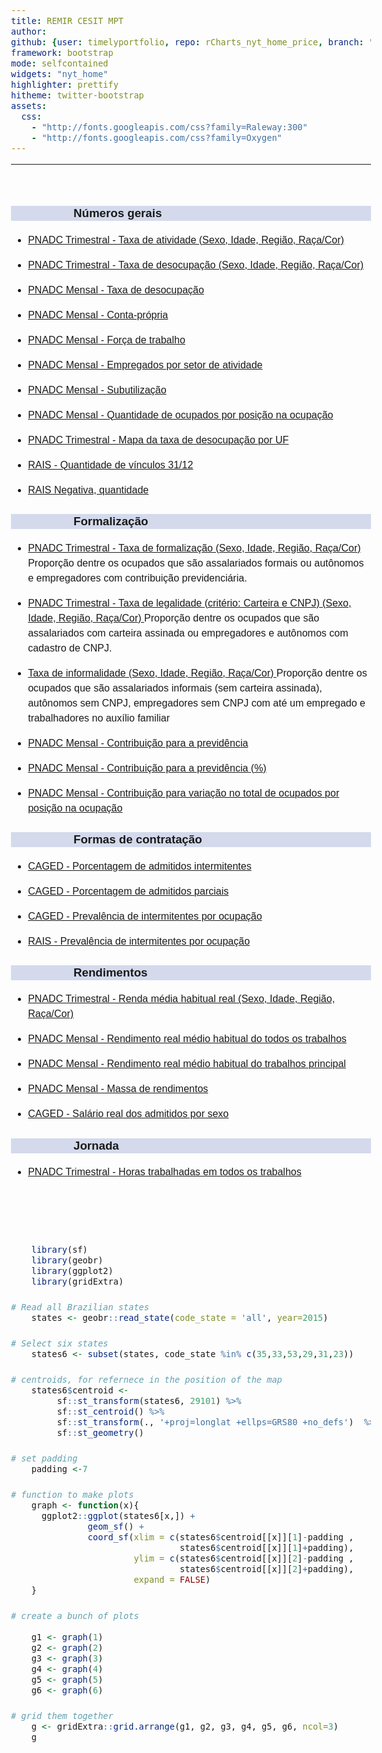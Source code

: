```yaml
---
title: REMIR CESIT MPT
author: 
github: {user: timelyportfolio, repo: rCharts_nyt_home_price, branch: "gh-pages"}
framework: bootstrap
mode: selfcontained
widgets: "nyt_home"
highlighter: prettify
hitheme: twitter-bootstrap
assets:
  css:
    - "http://fonts.googleapis.com/css?family=Raleway:300"
    - "http://fonts.googleapis.com/css?family=Oxygen"
---
```


<style>
body{
  font-family: 'Oxygen', sans-serif;
  font-size: 16px;
  line-height: 24px;
}

h1,h2,h3,h4 {
  font-family: 'Raleway', sans-serif;
}

.container { width: 1000px; }
h3 {
  background-color: #D4DAEC;
  text-indent: 100px; 
}
h4 {
  text-indent: 100px;
}

g-table-intro h4 {
  text-indent: 0px;
}
</style>




---
<br/>

### Números gerais
  
  * <a href="https://arthurwelle.github.io/REMIR/PNADCT_Tx_Atividade.html"> PNADC Trimestral - Taxa de atividade (Sexo, Idade, Região, Raça/Cor) </a> 
  
  * <a href="https://arthurwelle.github.io/REMIR/R.PNADCT_TxDesocup.html"> PNADC Trimestral - Taxa de desocupação (Sexo, Idade, Região, Raça/Cor) </a>
  
  * <a href="https://arthurwelle.github.io/REMIR/R.PNADCMensal_TaxadeDesocupacao.html"> PNADC Mensal - Taxa de desocupação </a>
  
  * <a href="https://arthurwelle.github.io/REMIR/R.PNADCMensal_Conta_Propria.html"> PNADC Mensal - Conta-própria </a>
  
  * <a href="https://arthurwelle.github.io/REMIR/R.PNADCMensal_CondicaodeAtividade.html"> PNADC Mensal - Força de trabalho </a>
  
  * <a href="https://arthurwelle.github.io/REMIR/R.PNADCMensal_Grupamento_Atividades.html"> PNADC Mensal - Empregados por setor de atividade </a>
  
  * <a href="https://arthurwelle.github.io/REMIR/R.PNADCMensal_Subutilizacao.html"> PNADC Mensal - Subutilização </a>
  
  * <a href="https://arthurwelle.github.io/REMIR/R.PNADCMensal_Posicao_Ocupacao1.html"> PNADC Mensal - Quantidade de ocupados por posição na ocupação </a>

  * <a href="https://arthurwelle.github.io/REMIR/R.PNADC_MapaDesempregoUF.html"> PNADC Trimestral - Mapa da taxa de desocupação por UF </a>
  
  * <a href="https://arthurwelle.github.io/REMIR/R.Rais_Qtd.html"> RAIS -  Quantidade de vínculos 31/12 </a>
  
  * <a href="https://arthurwelle.github.io/REMIR/R.Rais_Negativa.html"> RAIS Negativa, quantidade </a>  
  
  

### Formalização

  * <a href="https://arthurwelle.github.io/REMIR/R.PNADCT_Formalizacao1.html"> PNADC Trimestral - Taxa de formalização (Sexo, Idade, Região, Raça/Cor) </a> Proporção dentre os ocupados que são assalariados formais ou autônomos e empregadores com contribuição previdenciária.

  * <a href="https://arthurwelle.github.io/REMIR/R.PNADCT_TxLegalidade.html"> PNADC Trimestral - Taxa de legalidade (critério: Carteira e CNPJ) (Sexo, Idade, Região, Raça/Cor) </a> Proporção dentre os ocupados que são assalariados com carteira assinada ou empregadores e autônomos com cadastro de CNPJ.

  * <a href="https://arthurwelle.github.io/REMIR/R.PNADCT_InformalizacaoAdalberto.html"> Taxa de informalidade (Sexo, Idade, Região, Raça/Cor) </a> Proporção dentre os ocupados que são assalariados informais (sem carteira assinada), autônomos sem CNPJ, empregadores sem CNPJ com até um empregado e trabalhadores no auxílio familiar 

  * <a href="https://arthurwelle.github.io/REMIR/R.PNADCMensal_Contribuintes.html"> PNADC Mensal - Contribuição para a previdência </a>

  * <a href="https://arthurwelle.github.io/REMIR/R.PNADCMensal_Percentual_Contribuintes.html"> PNADC Mensal - Contribuição para a previdência (%) </a>
  
  * <a href="https://arthurwelle.github.io/REMIR/R.PNADCMensal_ContribuicaoVariacaoPosOcup.html"> PNADC Mensal - Contribuição para variação no total de ocupados por posição na ocupação </a>

 
  

### Formas de contratação

  * <a href="https://arthurwelle.github.io/REMIR/R.Caged_Adm_Intermitentes.html"> CAGED - Porcentagem de admitidos intermitentes </a> 
  
  * <a href="https://arthurwelle.github.io/REMIR/R.Caged_Adm_Parciais.html"> CAGED - Porcentagem de admitidos parciais </a> 

  * <a href="https://arthurwelle.github.io/REMIR/R.Caged_Adm_Intermitentes_Ocupacao.html"> CAGED - Prevalência de intermitentes por ocupação </a> 

  * <a href="https://arthurwelle.github.io/REMIR/R.RAIS_Intermitentes_CBO.html"> RAIS - Prevalência de intermitentes por ocupação </a> 






### Rendimentos

  * <a href="https://arthurwelle.github.io/REMIR/PNADCT_RendaMedia.html"> PNADC Trimestral - Renda média habitual real (Sexo, Idade, Região, Raça/Cor) </a> 
  
  * <a href="https://arthurwelle.github.io/REMIR/R.PNADCMensal_RendaMedia_TodosOsTrabalhos.html"> PNADC Mensal - Rendimento real médio habitual do todos os trabalhos </a>
  
  * <a href="https://arthurwelle.github.io/REMIR/R.PNADCMensal_RendaMedia_TrabalhoPrincipal.html"> PNADC Mensal - Rendimento real médio habitual do trabalhos principal </a>
    
  * <a href="https://arthurwelle.github.io/REMIR/R.PNADCMensal_Massa_Rendimento.html"> PNADC Mensal - Massa de rendimentos </a>
  
  * <a href="https://arthurwelle.github.io/REMIR/R.Caged_SalAdmDesl_Sexo.html"> CAGED - Salário real dos admitidos por sexo </a>
  
  
  
  
  
### Jornada
  
  * <a href="https://arthurwelle.github.io/REMIR/R.PNADC_HorasTrab.html"> PNADC Trimestral - Horas trabalhadas em todos os trabalhos </a> 
  
  
 
  

  
  <br/>
  <br/>
  <br/>
  
  
```r
    library(sf)
    library(geobr)
    library(ggplot2)
    library(gridExtra)

# Read all Brazilian states
    states <- geobr::read_state(code_state = 'all', year=2015)

# Select six states
    states6 <- subset(states, code_state %in% c(35,33,53,29,31,23))

# centroids, for refernece in the position of the map
    states6$centroid <- 
         sf::st_transform(states6, 29101) %>% 
         sf::st_centroid() %>% 
         sf::st_transform(., '+proj=longlat +ellps=GRS80 +no_defs')  %>% 
         sf::st_geometry()

# set padding
    padding <-7 

# function to make plots
    graph <- function(x){
      ggplot2::ggplot(states6[x,]) +
               geom_sf() +
               coord_sf(xlim = c(states6$centroid[[x]][1]-padding , 
                                 states6$centroid[[x]][1]+padding), 
                        ylim = c(states6$centroid[[x]][2]-padding , 
                                 states6$centroid[[x]][2]+padding), 
                        expand = FALSE)
    }

# create a bunch of plots
    
    g1 <- graph(1)
    g2 <- graph(2)
    g3 <- graph(3)
    g4 <- graph(4)
    g5 <- graph(5)
    g6 <- graph(6)

# grid them together
    g <- gridExtra::grid.arrange(g1, g2, g3, g4, g5, g6, ncol=3)
    g
    
```
  